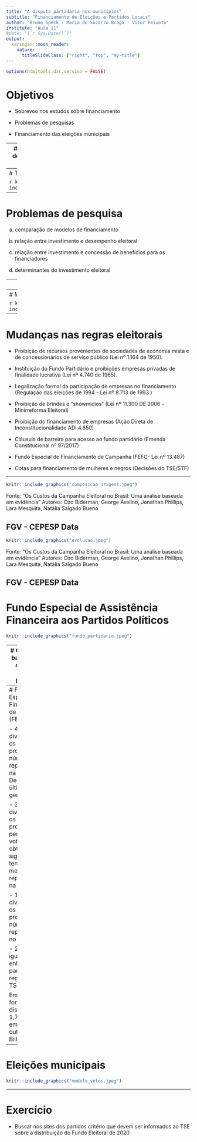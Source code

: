 ```yaml
---
title: "A disputa partidária nos municípios"
subtitle: "Financiamento de Eleições e Partidos Locais"
author: "Bruno Speck - Maria do Socorro Braga - Vitor Peixoto"
institute: "Aula 11"
#date: "(`r Sys.Date()`)"
output:
  xaringan::moon_reader:
    nature:
      titleSlideClass: ["right", "top", "my-title"]
---
```



```r
options(htmltools.dir.version = FALSE)
```


# Objetivos


- Sobrevoo nos estudos sobre financiamento 

- Problemas de pesquisas

- Financiamento das eleições municipais





---
# Esquema teórico: Regulação dos sistemas de financiamento dos partidos e eleições

- Controle do Processo Eleitoral 

- Independência das Agências 

- Produção de Informação

- Garantir competitividade

- Garantir liberdade

- Prevenir interferências nas “prioridades” parlamentares (acesso privilegiado)

---
# Tipos de recursos



```r
knitr:: include_graphics("recursos.png")
```


---
# Problemas de pesquisa


(a) comparação de modelos de financiamento 


(b) relação entre investimento e desempenho eleitoral 


(c) relação entre investimento e concessão de benefícios para os financiadores 


(d) determinantes do investimento eleitoral



--
```r

knitr:: include_graphics("wagner.png")

```

---
# Modelos analíticos


```r
knitr:: include_graphics("fluxograma_doadores_politicas.png")
```

---
# Mudanças nas regras eleitorais

- Proibição de recursos provenientes de sociedades de economia mista e de concessionários de serviço público (Lei nº 1.164 de 1950).

- Instituição do Fundo Partidário e proibições empresas privadas de finalidade lucrativa (Lei nº 4.740 de 1965).

- Legalização formal da participação de empresas no financiamento (Regulação das eleições de 1994 - Lei nº 8.713 de 1993 )

- Proibição de brindes e "showmicios" (Lei nº 11.300 DE 2006 -Minirreforma Eleitoral) 

- Proibição do financiamento de empresas (Ação Direta de Inconstitucionalidade ADI 4.650)

- Cláusula de barreira para acesso ao fundo partidário (Emenda Constitucional nº 97/2017)

- Fundo Especial de Financiamento de Campanha (FEFC- Lei nº 13.487)

- Cotas para financiamento de mulheres e negros (Decisões do TSE/STF) 

---

```r

knitr::include_graphics("composicao_origens.jpeg")

```

Fonte:
"Os Custos da Campanha Eleitoral no Brasil: Uma análise baseada em evidência" 
Autores: Ciro Biderman, George Avelino, Jonathan Phillips, Lara Mesquita, Natália Salgado Bueno

FGV - CEPESP Data
---


```r

knitr::include_graphics("evolucao.jpeg")

```


Fonte:
"Os Custos da Campanha Eleitoral no Brasil: Uma análise baseada em evidência" 
Autores: Ciro Biderman, George Avelino, Jonathan Phillips, Lara Mesquita, Natália Salgado Bueno

FGV - CEPESP Data
---
# Fundo Especial de Assistência Financeira aos Partidos Políticos

```r

knitr::include_graphics("fundo_partidario.jpeg")

```

---
# Clausula de barreira para acesso ao fundo partidário 

Partidos que na legislatura seguinte ao pleito de 2018, obtiveram no mínimo 1,5% dos votos válidos nas eleições para a Câmara dos Deputados, distribuídos em pelo menos um terço das unidades da Federação, com um mínimo de 1% (um por cento) dos votos válidos em cada uma delas. Ou as que elegeram pelo menos nove deputados federais distribuídos em pelo menos um terço das 27 unidades da Federação.


---
# Fundo Especial de Financiamento de Campanha (FEFC)



-  48% divididos entre os partidos na proporção do número de representantes na Câmara dos Deputados na última eleição geral;

- 35% divididos entre os partidos na proporção do percentual de votos válidos obtidos pelas siglas que tenham pelo menos um representante na Câmara;

- 15% divididos entre os partidos na proporção do número de representantes no Senado;

- 2% divididos igualmente entre todos os partidos registrados no TSE.


Em 2018 foram distribuídos 1,7 bilhões e, em 2020, outros 2 Bilhões




---
# Eleições municipais 


```r
knitr::include_graphics("modelo_votos.jpeg")
```

      

---
# Exercício

- Buscar nos sites dos partidos critério que devem ser informados ao TSE sobre a distribuição do Fundo Eleitoral de 2020



